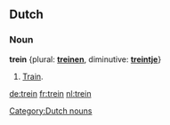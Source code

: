 ==Dutch==
===Noun===
'''trein''' {{m}} {plural: '''[[treinen]]''', diminutive: '''[[treintje]]'''}
#[[train|Train]].

[[Category:Dutch nouns]]

[[de:trein]]
[[fr:trein]]
[[nl:trein]]